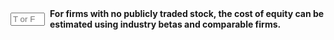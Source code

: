 ::: {.question-block}

<form onsubmit="event.preventDefault(); checkAnswerBox('module4_tf_q41','T')" style="display: flex; align-items: center; gap: 8px;">
<input type="text" id="module4_tf_q41" name="module4_tf_q41" maxlength="1" placeholder="T or F" style="width: 55px;" data-correct-answer="T" /> 
<label for="module4_tf_q41"><strong>For firms with no publicly traded stock, the cost of equity can be estimated using industry betas and comparable firms.</strong></label>
</form>

<div id="feedback-module4_tf_q41" class="feedback" data-status="" style="display:none;">
The sentence is TRUE. This method is standard for private firms.
</div>

:::

